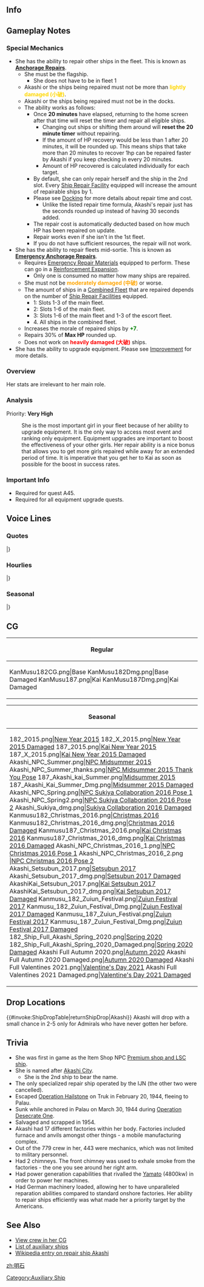 ==Info==
{{KanmusuInfo|ID=182}}
{{KanmusuInfo|ID=187}}

==Gameplay Notes==
===Special Mechanics===
* She has the ability to repair other ships in the fleet. This is known as '''[[Repairs#Anchorage Repairs|Anchorage Repairs]]'''.
** She must be the flagship.
*** She does not have to be in fleet 1
** Akashi or the ships being repaired  must not be more than <span style="color:gold;">'''lightly damaged (小破)'''</span>. 
** Akashi or the ships being repaired must not be in the docks.
** The ability works as follows:
*** Once '''20 minutes''' have elapsed, returning to the home screen after that time will reset the timer and repair all eligible ships.
**** Changing out ships or shifting them around will '''reset the 20 minute timer''' without repairing.
**** If the amount of HP recovery would be less than 1 after 20 minutes, it will be rounded up. This means ships that take more than 20 minutes to recover 1hp can be repaired faster by Akashi if you keep checking in every 20 minutes.
**** Amount of HP recovered is calculated individually for each target.
*** By default, she can only repair herself and the ship in the 2nd slot. Every [[Ship Repair Facility]] equipped will increase the amount of repairable ships by 1.
*** Please see [[Docking]] for more details about repair time and cost.
**** Unlike the listed repair time formula, Akashi's repair just has the seconds rounded up instead of having 30 seconds added.
*** The repair cost is automatically deducted based on how much HP has been repaired on update.
*** Repair works even if she isn't in the 1st fleet.
*** If you do not have sufficient resources, the repair will not work.
* She has the ability to repair fleets mid-sortie. This is known as '''[[Repairs#Emergency Anchorage Repairs|Emergency Anchorage Repairs]]'''.
** Requires [[Emergency Repair Materials]] equipped to perform. These can go in a [[Reinforcement Expansion]].
*** Only one is consumed no matter how many ships are repaired.
** She must not be <span style="color:orange;">'''moderately damaged (中破)'''</span> or worse.
** The amount of ships in a [[Combined Fleet]] that are repaired depends on the number of [[Ship Repair Facilities]] equipped.
*** 1: Slots 1-3 of the main fleet.
*** 2: Slots 1-6 of the main fleet.
*** 3: Slots 1-6 of the main fleet and 1-3 of the escort fleet.
*** 4. All ships in the combined fleet.
** Increases the morale of repaired ships by <span style="color:green;">'''+7'''</span>.
** Repairs 30% of '''Max HP''' rounded up.
** Does not work on <span style="color:red;">'''heavily damaged (大破)'''</span> ships.
* She has the ability to upgrade equipment. Please see [[Improvement]] for more details.

===Overview===
Her stats are irrelevant to her main role.

===Analysis===
Priority: '''Very High'''

: She is the most important girl in your fleet because of her ability to upgrade equipment. It is the only way to access most event and ranking only equipment. Equipment upgrades are important to boost the effectiveness of your other girls. Her repair ability is a nice bonus that allows you to get more girls repaired while away for an extended period of time. It is imperative that you get her to Kai as soon as possible for the boost in success rates.

===Important Info===
* Required for quest A45.
* Required for all equipment upgrade quests.

==Voice Lines==
===Quotes===
{{ShipquoteHeader}}
{{ShipquoteKai
|scenario = Introduction
|origin = 工作艦、明石です。少々の損傷だったら、私が泊地でばっちり直してあげますね。お任せください！
|translation = I'm the repair ship, Akashi. If you have any minor damages, I can fix you up in the base. Please leave it to me!
|audio = Akashi-Introduction.ogg
}}
{{ShipquoteKai
|scenario = Introduction
|kai = yes
|origin = 工作艦、明石です。泊地での応急修理ならお任せください！第一線での艦娘をサポートしますね！
|translation = I'm the repair ship, Akashi. Please leave the on base emergency repairs to me! I'll support the ship girls on the front lines!
|audio = Akashi-Introduction_Kai.ogg
}}
{{ShipquoteKai
|scenario = Library 
|origin = 連合艦隊唯一の工作艦、明石です。トラック泊地に進出し、前線で損傷した艦艇の修理を担当したわ。トラック泊地が壊滅するその日まで、前線の艦隊を陰で支えたのよ。
よろしくね。
|translation = I'm Akashi, the only repair ship in the Combined Fleet. I was in charge of repairing ships damaged in the front lines when I was stationed in the Truk Anchorage.<ref>During the war Akashi operated out of the Japanese base in the Truk atoll where she repaired various types of battle-damaged Japanese warships, including the Shōkaku in October 1942 and the Yamato in December 1943.</ref> I supported the fleet from behind right up until the destruction of the Anchorage.<ref>In February 1944 the Americans made a raid on Truk (Operation Hailstone), sinking and damaging many ships. Akashi was damaged in these attacks and escaped to the Japanese atoll of Palau. On 30 March 1944, while anchored off Urukthapel in the Palau islands, Akashi was hit numerous times by bombs and rockets from American aircraft from Task Group 58, during Operation Desecrate One. She was sunk in shallow water with her bridge and cranes still remaining above the water.</ref> Pleased to meet you. 
|audio = Akashi-Library_Intro.ogg
}}
{{ShipquoteKai
|scenario = Secretary 1
|origin = 明石の出番ですね。
|translation = So it's my turn.
|audio = Akashi-Secretary_1.ogg
}}
{{ShipquoteKai
|scenario = Secretary 1
|kai = yes
|origin = どうぞ、よろしくお願い致します！
|translation = Very pleased to meet you!
|audio = Akashi-Secretary_1_Kai.ogg
}}
{{ShipquoteKai
|scenario = Secretary 2
|origin = 提督の修理ですか？どこが壊れてます？
|translation = Do you need repairs, Admiral? Where is the damage?
|audio = Akashi-Secretary_2.ogg
}}
{{ShipquoteKai
|scenario = Secretary 2
|kai = yes
|origin = 提督も・・・少し修理したほうがいいみたいですね。
|translation = Admiral... I really think you need repairs.
|audio = Akashi-Secretary_2_Kai.ogg
}}
{{ShipquoteKai
|scenario = Secretary 3
|origin = クレーンにあまり触ったら危ないですよ！・・・あんっ！そこはもっと危ないです！
|translation = It's dangerous to keep touching my cranes! ...Ahhn! That place is even more dangerous!
|audio = Akashi-Secretary_3.ogg
}}
{{ShipquoteKai
|scenario = Secretary Idle
|origin = うーんと・・・大丈夫！修理とか工作機械の手入れとか色々やることあるから！大丈夫です！・・・・だいじょうぶ・・・
|translation = Ayep... I'm fine! I've got lots of things to do like repairs and maintenance on  my tools! I'm fine!... Just fine...
|audio = Akashi-Secretary_(Idle).ogg
}}
{{ShipquoteKai
|scenario = Secretary (Married)
|origin = ・・・提督　提督自身も時々修理しないとダメですよ？私がメンテ・・・しておきますね。
|translation = Admiral... you've gotta make sure you fix yourself up sometimes you know? ...Just let me do the maintenance.
|audio = Akashi-Secretary_(Married).ogg
}}
{{ShipquoteKai
|scenario = Wedding
|origin = 提督、何ですかその指輪？私の艦内工場で少し加工します？もう…誰に上げるんですかぁ？えっ、私！？嘘ぉ…！？　はぁあ…大事にします！ありがとう！
|translation = What's with that ring, Admiral? You want me to run it through my shipboard factory a little? Jeez... Who is it for? Eh, me!? Seriously...!? I'll treasure it! Thanks!
|audio = Akashi-Wedding_Line.ogg
}}
{{ShipquoteKai
|scenario = Player's Score
|origin = 提督、艦隊の運営状況を確認されますか？
|translation = Do you want to review the fleet's operational status, Admiral?
|audio = Akashi-Show_Players_Score.ogg
}}
{{ShipquoteKai
|scenario = Joining the Fleet
|origin = 工作艦、明石、参ります！
|translation = 	Repair ship Akashi, setting off!
|audio = Akashi-Joining_A_Fleet.ogg
}}
{{ShipquoteKai
|scenario = Equipment 1
|origin = これは・・・捗りますぅ！
|translation = Now...this is what I call progress!
|audio = Akashi-Equipment_1.ogg
}}
{{ShipquoteKai
|scenario = Equipment 2
|origin = もっともっと修理できそう！ありがとうございます！
|translation = Now I can repair more things! Thank you so much!
|audio = Akashi-Equipment_2.ogg
}}
{{ShipquoteKai
|scenario = Equipment 3
|origin = 修理、しときます？
|translation = Should I repair this?
|audio = Akashi-Equipment_3.ogg
}}
{{ShipquoteKai
|scenario = Supply
|origin = ありがとうございます！助かります！
|translation = Thank you! This really helps!
|audio = Akashi-Supply.ogg
}}
{{ShipquoteKai
|scenario = Docking (Minor Damage)
|origin = 私自身も・・・時々メンテがいりますね・・・
|translation = I guess... even I need maintenance once in a while...
|audio = Akashi-Docking_Minor.ogg
}}
{{ShipquoteKai
|scenario = Docking (Major Damage)
|origin = ふぅ・・・人に背中流してもらうのも本当幸せですねぇ・・・　助かるなぁ～
|translation = Whew... I'm so happy to have someone washing my back... It helps~
|audio = Akashi-Docking_Moderate.ogg
}}
{{ShipquoteKai
|scenario = Construction
|origin = 新造艦が完成したみたいです。楽しみですねぇ。
|translation = It seems like a new ship has been completed. I'm looking forward to it.
|audio = Akashi-Construction.ogg
}}
{{ShipquoteKai
|scenario = Returning from Sortie
|origin = 艦隊が無事帰投しました。疲れたぁ～
|translation = The fleet has returned safely. That was tiring~
|audio = Akashi-Return_From_Sortie.ogg
}}
{{ShipquoteKai
|scenario = Starting a Sortie
|origin = 聯合艦隊所属、明石、抜錨します！
|translation = Akashi of the Combined Fleet, setting sail!
|audio = Akashi-Start_A_Sortie.ogg
}}
{{ShipquoteKai
|scenario = Starting a Battle
|origin = 私・・・戦いは・・・うぅ・・・今は・・・やるしかないか・・・
|translation = Fighting... isn't my... Urgh... I guess I just have to do it!
|audio = Akashi-Battle_Start.ogg
}}
{{ShipquoteKai
|scenario = Starting a Battle
|kai = yes
|origin = 降り懸かる火の粉は・・・払わないといけませんね！
|translation = We really must... be ready for all possible dangers!<ref>"降り懸かる火の粉は払わねばならぬ" is an idiom meaning "You must protect yourself against any possible dangers."</ref>
|audio = Akashi-Battle_Start_Kai.ogg
}}
{{ShipquoteKai
|scenario = Attack
|origin = あたって！
|translation = Hit!
|audio = Akashi-Attack.ogg
}}
{{ShipquoteKai
|scenario = Attack
|kai = yes
|origin = 私の兵装で敵艦を撃つ日がこようとは！
|translation = I never thought that the day I would fire on enemy ships would come!
|audio =  Akashi-Attack_Kai.ogg
}}
{{ShipquoteKai
|scenario = Night Battle Attack
|origin = あまり得意じゃないんだけど・・・！
|translation = 	I'm not too good at this but...!
|audio = Akashi-Night_Attack.ogg
}}
{{ShipquoteKai
|scenario = Night Battle
|origin = 追撃戦って・・・ど、どうなのかなぁそれってばぁ！
|translation = A pursuit... W-what am I supposed to do about that!
|audio = Akashi-Night_Battle.ogg
}}
{{ShipquoteKai
|scenario = MVP
|origin = え・・・ええっ！？わ、私！？どういうのそれって・・・嬉しいけどぉ・・・
|translation = Eh...EEEEEH!? M-me!? How did that happen... I'm happy though...
|audio = Akashi-MVP.ogg
}}
{{ShipquoteKai
|scenario = MVP
|kai = yes
|origin = いつもお世話になっているので・・・これぐらいはお返ししないと！でも、本業は修理です！
|translation = I've been under your debt, so take this as a token of my appreciation! My real job is repairs though!
|audio = Akashi-MVP_Kai.ogg
}}
{{ShipquoteKai
|scenario = Minor Damage 1
|origin = ぐぅっ・・・いったたた・・・艦内工場は無事！？
|translation = Geh... Owowow... Is the shipboard factory fine!?
|audio = Akashi-Minor_Damage_1.ogg
}}
{{ShipquoteKai
|scenario = Minor Damage 2
|origin = やられた！工作機械への延焼を防いで！
|translation = I'm hit! Don't let the fire spread to the tools!
|audio = Akashi-Minor_Damage_2.ogg
}}
{{ShipquoteKai
|scenario = Major Damage
|origin = わっ、わたし、狙われてる！？こんな状態じゃ、満足に修理できない！
|translation = I...I was targetted!? I can't do a good repair job like this!
|audio = Akashi-Moderate_Damage.ogg
}}
{{ShipquoteKai
|scenario = Sunk
|origin = 海の底に沈むのか・・・またゆっくり寝るわね。おやすみなさい。
|translation = Seems like I'm heading towards the sea floor... guess I can have another long sleep. Good night.
|audio = Akashi-Sunk.ogg
}}
|} <references/>
{{clear}}

===Hourlies===
{{ShipquoteHeader | type = hourly}}
{{ShipquoteKai
|scenario = 00:00
|origin = 深夜0時・・・そろそろお休みされます？
|translation = 12am... Isn't it almost time for you to rest?
|audio = Akashi-00.ogg
}}
{{ShipquoteKai
|scenario = 01:00
|origin = マルヒトマルマルです。さすがに眠くありません？　え？私？私は大丈夫です！
|translation = 0100. Aren't you sleepy at all? Eh? Me? I'm fine!
|audio = Akashi-01.ogg
}}
{{ShipquoteKai
|scenario = 02:00
|origin = マルフタマルマルです。なんかトラックを思い出しますねぇ。頑張ったなぁ
|translation = 0200. I've suddenly remembered my time at Truk... I sure worked hard.
|audio = Akashi-02.ogg
}}
{{ShipquoteKai
|scenario = 03:00
|origin = マルサンマルマルです。パラオは・・・なんでだろう？あまり覚えてないんです。
|translation = 0300. About Palau… I wonder why? I don't really remember much of it.<ref>After escaping Truk, she was stationed at Palau for a mere five weeks prior to her sinking.</ref>
|audio = Akashi-03.ogg
}}
{{ShipquoteKai
|scenario = 04:00
|origin = マルヨンマルマルですね。そろそろ朝ですよ？提督？今晩は寝なくていいの？
|translation = 0400. It'll be morning soon you know? Admiral? You sure you're fine with not sleeping tonight?
|audio = Akashi-04.ogg
}}
{{ShipquoteKai
|scenario = 05:00
|origin = マルゴーマルマルです。空が次第に明るくなってきましたね！新しい一日です！
|translation = 0500. It's slowly getting brighter! It's a brand new day!
|audio = Akashi-05.ogg
}}
{{ShipquoteKai
|scenario = 06:00
|origin = マルロクマルマルです。提督？朝食は何にします？間宮さんほどじゃないですけど意外と私のも美味しいですよ？
|translation = 0600. Admiral? What do you want for breakfast? It's not anywhere near Mamiya's level, but I can cook surprisngly well you know?
|audio = Akashi-06.ogg
}}
{{ShipquoteKai
|scenario = 07:00
|origin = マルナナマルマルです。朝ですねぇ　ねぼすけさん達を起こしてきましょうか？
|translation = 0700. It's morning, huh. Should we go and wake the sleepy heads up?
|audio = Akashi-07.ogg
}}
{{ShipquoteKai
|scenario = 08:00
|origin = マルハチマルマルですねぇ。さぁ！修理修理っとぉ！
|translation = 0800, huh. Now! Time to get repairing!
|audio = Akashi-08.ogg
}}
{{ShipquoteKai
|scenario = 09:00
|origin = マルキュウマルマルです。どの艦から修理します？　・・・えっ！？まさか・・・出撃ぃ！？
|translation = 0900. Which ship would you like me to repair? …Eh!? It can't be… a sortie!?
|audio = Akashi-09.ogg
}}
{{ShipquoteKai
|scenario = 10:00
|origin = ヒトマルマルマルです　・・・提督？私・・・戦闘はちょっと・・・あ・・いえ・・兵装を積んでも・・・
|translation = 1000. …Admiral? Battles are... kind of... ah... no... Even if you give me all these weapons...
|audio = Akashi-10.ogg
}}
{{ShipquoteKai
|scenario = 11:00
|origin = ヒトヒトマルマルです。提督も無茶されますねぇ。工作機械が壊れたら大変です！
|translation = 1100. You're too reckless, Admiral. It'll be hell if my tools broke!
|audio = Akashi-11.ogg
}}
{{ShipquoteKai
|scenario = 12:00
|origin = ヒトフタマルマルですね。お昼です！お昼は明石カレー！いっちゃいますか！？
|translation = 1200. It's lunch! We're having Akashi Curry for lunch! What do you say?!
|audio = Akashi-12.ogg
}}
{{ShipquoteKai
|scenario = 13:00
|origin = ヒトサンマルマルです。艦内工場の点検をしておきますね！結構あるんですよ～
|translation = 1300. I'll be doing the inspection of shipboard factory! There's a lot to check~
|audio = Akashi-13.ogg
}}
{{ShipquoteKai
|scenario = 14:00
|origin = ヒトヨンマルマルです。そろそろ午後の修理に本格的に取り組みますね！
|translation = 1400. It's almost time for me to really get started on afternoon repairs!
|audio = Akashi-14.ogg
}}
{{ShipquoteKai
|scenario = 15:00
|origin = ヒトゴーマルマルです。提督？ちょっと小腹が空きませんか？ねぇ？
|translation = 1500. Admiral? Don't you feel a little hungry now? Hmm?
|audio = Akashi-15.ogg
}}
{{ShipquoteKai
|scenario = 16:00
|origin = ヒトロクマルマルです。間宮最中美味しいですねぇ！私も艦内で作りたいなぁ・・・
|translation = 1600. Mamiya's monaka is really tasty! I would like to make some on board too...<ref>Monaka = a Japanese sweet made of azuki bean jam filling sandwiched between two thin crisp wafers made from mochi.</ref>
|audio = Akashi-16.ogg
}}
{{ShipquoteKai
|scenario = 17:00
|origin = ヒトナナマルマルです。そろそろ日が暮れてきました。ふぅっ・・・疲れましたねぇ。
|translation = 1700. It's almost sunset. Whew... I'm tired.
|audio = Akashi-17.ogg
}}
{{ShipquoteKai
|scenario = 18:00
|origin = ヒトハチマルマルです。夕食は外食にします？大和ホテルとかぁ・・・って冗談ですって
|translation = 1800. Do you want to eat out for dinner? Like at the Hotel Yamato... I'm just joking.
|audio = Akashi-18.ogg
}}
{{ShipquoteKai
|scenario = 19:00
|origin = ヒトキュウマルマルです。簡単なものですみません。ご夕食ご用意しました！
|translation = 1900. I'm sorry it's only something simple. Dinner is ready!
|audio = Akashi-19.ogg
}}
{{ShipquoteKai
|scenario = 20:00
|origin = フタマルマルマルです。食べたら少し眠くなりますよねぇ・・・ふわぁああ・・・・あっ・・・いけない！
|translation = 2000. You just get sleepy after eating your fill... *Yawn*... Ah... I can't!
|audio = Akashi-20.ogg
}}
{{ShipquoteKai
|scenario = 21:00
|origin = フタヒトマルマルですね。後3時間で今日もおしまいです　お疲れ様です。
|translation = 2100 huh. The day will be ending in three more hours. Thanks for the good work.
|audio = Akashi-21.ogg
}}
{{ShipquoteKai
|scenario = 22:00
|origin = フタフタマルマル。泊地の夜は静かですよねぇ・・・いつもこうだといいのですが・・・　
|translation = 2200. The anchorage at night is quiet... It'll be nice if it stays like this...
|audio = Akashi-22.ogg
}}
{{ShipquoteKai
|scenario = 23:00
|origin = フタサンマルマルです。提督？本日も一日大変お疲れ様でした！
|translation = 2300. Admiral? Thank you for your hard work everyday!
|audio = Akashi-23.ogg
}}
|} <references/>
{{clear}}

===Seasonal===
{{SeasonalHeaderOld}}
{{SeasonalQuote
|scenario = [[Seasonal/White_Day_2015|White Day 2015]]
|origin = 提督？チョコのお返しはー？そろそろ？大淀と楽しみに待ってるね！ねー！
|translation =	Admiral? Where’s my return gift for the chocolates? Almost done? Ooyodo and I are looking forward to that! Right!?
|audio = Akashi.ogg.ogg
|notes = 
}}
{{SeasonalQuote
|scenario = [[Seasonal/Second_Anniversary|2nd Anniversary]]
|origin =二周年ですって！おめでとうございます、提督！よく二年間戦い抜きました。えらいっ！
|translation =	It’s the 2nd anniversary! Congratulations, Admiral! You fought well these two years. You’re great!
|audio = 182_Akashi_2ndAnniv.mp3
|notes = 
}}
{{SeasonalQuote
|scenario = [[Seasonal/Rainy_Season_2015|Rainy Season 2015]]
|origin = 梅雨の季節ですね。工廠施設が傷んじゃうなあ…よく整備して、油差しておかない。
|translation =	It’s the rainy season. My factory equipment will be damaged… I need to keep it maintained and oiled. 
|audio = Akashi_Rainy_Secretary_1.ogg
|notes =
}}
{{SeasonalQuote
|scenario = [[Seasonal/Early_Summer_Season_Update|Early Summer 2015]]
|origin = 夏ですねえ……。私もおしゃれな水着欲しいなあ。……提督、買ってくれてもいいのよ？キラキラ（ひひ）
|translation =	It’s summer… I want a fashionable swimsuit too. …Can you buy one for me, Admiral? *Sparkle* Hehe
|audio = Akashi_Early_Summer_HQ.ogg
|notes =
}}
{{SeasonalQuote
|scenario = [[Seasonal/Early_Autumn_2015_Seasonal_Update|Early Autumn 2015]]
|origin = 秋になりましたね。ちょっと小腹とか空いちゃう季節ですよね。間宮さん恋しい。
|translation =	Autumn is here. It’s the kind of season that makes you feel hungry. I miss Mamiya’s.
|audio = Akashi_Early_Autumn2015.ogg
|notes =
}}
{{SeasonalQuote
|scenario = [[Seasonal/Christmas_2015|Christmas 2015]]
|origin = メリークリスマス、提督！クレーンにイルミネーション飾っちゃいましょうか！
|translation =	Merry Christmas, Admiral! I should string some lights up on my crane!
|audio = Akashi_Christmas_2015_Sec1.ogg
|notes =
}}
{{SeasonalQuote
|scenario = [[Seasonal/Setsubun_2016|Setsubun 2016]]
|origin = 節分ですね、良いですねぇ！大淀、鬼やってよ、鬼！…えぇ、私！？なんで！？
|translation =	It’s Setsubun, this is great! You go on and be the Oni, Ooyodo! …Eh, me!? Why!?
|audio = Akashi_Setsubun_2016_Sec1.ogg
|notes = 
}}
{{SeasonalQuote
|scenario = [[Seasonal/Valentine%27s_Day_2016|Valentine’s Day 2016]]
|origin = 提督、はい、チョコレート！お返しは…うーん、と豪華なスイーツと、資材でいいですよ！
|translation =	Here, Admiral; chocolates! In return I’d like… yeah, fancy sweets and raw materials!
|audio = Akashi_Valentine_Sec1.ogg
|notes = 
}}
{{SeasonalQuote
|scenario = [[Seasonal/Third_Anniversary|3rd Anniversary]]
|origin = 提督、今日は記念日じゃないですか？いいですねえ～。記念に何か、作っちゃいます？
|translation =	Isn’t today an Anniversary, Admiral? Great~. Should I get anything ready for it?
|audio = Akashi_3rd_Anniversary_Sec1.mp3
|notes = 
}}
{{SeasonalQuote
|scenario = [[Seasonal/Seventh_Anniversary|7th Anniversary 2020]]
|origin = 提督、今日は記念日じゃないですか？いいですね？記念に何か、つくちゃいます？
|translation =	Admiral, isn't today an anniversary? Isn't it great? Want me to make something to remember it by?
|audio = Akashi_7th_Anniversary_Secretary_1.mp3
|notes = 
}}
|}<references/>

{{clear}}

==CG==
{| class="mw-collapsible mw-collapsed wikitable" style="width: 100%;"
!Regular
|-
|<gallery>
KanMusu182CG.png|Base
KanMusu182Dmg.png|Base Damaged
KanMusu187.png|Kai
KanMusu187Dmg.png|Kai Damaged
</gallery>
|}

{| class="mw-collapsible mw-collapsed wikitable" style="width: 100%;"
!Seasonal
|-
|<gallery>
182_2015.png|[[Seasonal/New_Year_2015|New Year 2015]]
182_X_2015.png|[[Seasonal/New_Year_2015|New Year 2015 Damaged]]
187_2015.png|[[Seasonal/New_Year_2015|Kai New Year 2015]]
187_X_2015.png|[[Seasonal/New_Year_2015|Kai New Year 2015 Damaged]]
Akashi_NPC_Summer.png|[[Seasonal/Mid_Summer_Season_Update|NPC Midsummer 2015]]
Akashi_NPC_Summer_thanks.png|[[Seasonal/Mid_Summer_Season_Update|NPC Midsummer 2015 Thank You Pose]]
187_Akashi_kai_Summer.png|[[Seasonal/Mid_Summer_Season_Update|Midsummer 2015]]
187_Akashi_Kai_Summer_Dmg.png|[[Seasonal/Mid_Summer_Season_Update|Midsummer 2015 Damaged]]
Akashi_NPC_Spring.png|[[Seasonal/Spring_Peach_Festival_2016|NPC Sukiya Collaboration 2016 Pose 1]]
Akashi_NPC_Spring2.png|[[Seasonal/Spring_Peach_Festival_2016|NPC Sukiya Collaboration 2016 Pose 2]]
Akashi_Sukiya_dmg.png|[[Seasonal/White_Day_2016|Sukiya Collaboration 2016 Damaged]]
Kanmusu182_Christmas_2016.png|[[Seasonal/Christmas_2016|Christmas 2016]]
Kanmusu182_Christmas_2016_dmg.png|[[Seasonal/Christmas_2016|Christmas 2016 Damaged]]
Kanmusu187_Christmas_2016.png|[[Seasonal/Christmas_2016|Kai Christmas 2016]]
Kanmusu187_Christmas_2016_dmg.png|[[Seasonal/Christmas_2016|Kai Christmas 2016 Damaged]]
Akashi_NPC_Christmas_2016_1.png|[[Seasonal/Christmas_2016|NPC Christmas 2016 Pose 1]]
Akashi_NPC_Christmas_2016_2.png |[[Seasonal/Christmas_2016|NPC Christmas 2016 Pose 2]]
Akashi_Setsubun_2017.png|[[Seasonal/Setsubun_2017|Setsubun 2017]]
Akashi_Setsubun_2017_dmg.png|[[Seasonal/Setsubun_2017|Setsubun 2017 Damaged]]
AkashiKai_Setsubun_2017.png|[[Seasonal/Setsubun_2017|Kai Setsubun 2017]]
AkashiKai_Setsubun_2017_dmg.png|[[Seasonal/Setsubun_2017|Kai Setsubun 2017 Damaged]]
Kanmusu_182_Zuiun_Festival.png|[[Promotional_Collaboration_CG#June.2FJuly_2017_-_Zuiun_Festival|Zuiun Festival 2017]]
Kanmusu_182_Zuiun_Festival_Dmg.png|[[Promotional_Collaboration_CG#June.2FJuly_2017_-_Zuiun_Festival|Zuiun Festival 2017 Damaged]]
Kanmusu_187_Zuiun_Festival.png|[[Promotional_Collaboration_CG#June.2FJuly_2017_-_Zuiun_Festival|Zuiun Festival 2017]]
Kanmusu_187_Zuiun_Festival_Dmg.png|[[Promotional_Collaboration_CG#June.2FJuly_2017_-_Zuiun_Festival|Zuiun Festival 2017 Damaged]]
182_Ship_Full_Akashi_Spring_2020.png|[[Seasonal/Coming_of_Spring_2020|Spring 2020]]
182_Ship_Full_Akashi_Spring_2020_Damaged.png|[[Seasonal/Coming_of_Spring_2020|Spring 2020 Damaged]]
Akashi Full Autumn 2020.png|[[Seasonal/Autumn_2020|Autumn 2020]]
Akashi Full Autumn 2020 Damaged.png|[[Seasonal/Autumn_2020|Autumn 2020 Damaged]]
Akashi Full Valentines 2021.png|[[Seasonal/Valentine's_Day_2021|Valentine's Day 2021]]
Akashi Full Valentines 2021 Damaged.png|[[Seasonal/Valentine's_Day_2021|Valentine's Day 2021 Damaged]]
</gallery>
|}

== Drop Locations ==
{{#invoke:ShipDropTable|returnShipDrop|Akashi}}
Akashi will drop with a small chance in 2-5 only for Admirals who have never gotten her before. 

==Trivia==
* She was first in game as the Item Shop NPC [[NPC|Premium shop and LSC ship]].
* She is named after [https://en.wikipedia.org/wiki/Akashi,_Hy%C5%8Dgo Akashi City]. 
**She is the 2nd ship to bear the name.
*The only specialized repair ship operated by the IJN (the other two were cancelled).
*Escaped [[wikipedia:Operation_Hailstone|Operation Hailstone]] on Truk in February 20, 1944, fleeing to Palau.
*Sunk while anchored in Palau on March 30, 1944 during [[wikipedia:Operation_Desecrate_One|Operation Desecrate One]].
*Salvaged and scrapped in 1954.
*Akashi had 17 different factories within her body. Factories included furnace and anvils amongst other things - a mobile manufacturing complex.
*Out of the 779 crew in her, 443 were mechanics, which was not limited to military personnel.
*Had 2 chimneys. The front chimney was used to exhale smoke from the factories - the one you see around her right arm.
*Had power generation capabilities that rivalled the [[Yamato]] (4800kw) in order to power her machines.
*Had German machinery loaded, allowing her to have unparalleled reparation abilities compared to standard onshore factories. Her ability to repair ships efficiently was what made her a priority target by the Americans.

==See Also==
*[[{{PAGENAMEE}}/Gallery|View  crew in her CG]]
* [[Auxiliary Ships|List of auxiliary ships]]
*[http://en.wikipedia.org/wiki/Japanese_repair_ship_Akashi Wikipedia entry on repair ship Akashi]

{{Shiplist}}
[[zh:明石]]
[[Category:Auxiliary Ship]]